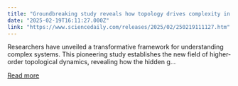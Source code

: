 ```yaml
---
title: "Groundbreaking study reveals how topology drives complexity in brain, climate, and AI"
date: "2025-02-19T16:11:27.000Z"
link: "https://www.sciencedaily.com/releases/2025/02/250219111127.htm"
---
```


Researchers have unveiled a transformative framework for understanding complex systems. This pioneering study establishes the new field of higher-order topological dynamics, revealing how the hidden g...

[Read more](https://www.sciencedaily.com/releases/2025/02/250219111127.htm)
